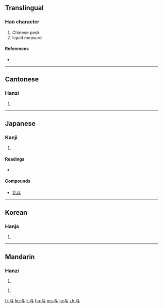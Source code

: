 {{see|鬥}}
==Translingual==
{{Han stroke|[[Image:斗-order.gif]]}}

===Han character===
{{Han char|rn=68|rad=斗|as=00|sn=4|four=3400<sub>0</sub>|canj=卜十 (YJ)}}

# Chinese peck
# liquid measure

====References====
* {{Han ref|kx=0477.240|dkj=13489|dj=0835.270|hdz=32252.010|uh=6597|ud=26007|bh=A4E6|bd=42214}}

----

==Cantonese==

===Hanzi===
{{yue-hanzi|jyut=|y=dau2}}

# {{defn|Cantonese}}

----

==Japanese==

===Kanji===
{{ja-kanji|grade=c|rs=斗00}}

# {{defn|Japanese}}

====Readings====
* {{ja-readings|on=[[と]] (to), [[とう]] (tō)|kun=[[とます]] (tomasu), [[ます]] (masu), [[ひしゃく]] (hishaku)}}

====Compounds====
{{top}}
*[[北斗]]
{{bottom}}
----

==Korean==

===Hanja===
{{ko-hanja|hangeul=두|eumhun=|rv=du|mr=tu|y=twu}}

# {{defn|Korean}}

----

==Mandarin==

===Hanzi===
{{cmn-hanzi|tra=斗|pin=[[dǒu]] ([[dou3]])|wg=tou<sup>3</sup>}}

# {{defn|Mandarin}}

{{cmn-hanzi|tra=鬥|pin=[[dǒu]] ([[dou3]])|wg=tou<sup>3</sup>}}
# {{defn|Mandarin}}

[[fr:斗]]
[[ko:斗]]
[[li:斗]]
[[hu:斗]]
[[ms:斗]]
[[ja:斗]]
[[zh:斗]]